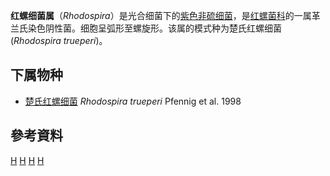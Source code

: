{{Automatic taxobox
| taxon = Rhodospira
| authority = Norbert et al.,1997
| type_species = ''Rhodospira trueperi''
| type_species_authority = Pfennig et al. 1998
}}
{{not|红螺菌属}}
'''红螺细菌属'''（''Rhodospira''）是光合细菌下的[[紫色非硫细菌|紫色非硫细菌]]，是[[红螺菌科|红螺菌科]]的一属革兰氏染色阴性菌。细胞呈弧形至螺旋形。该属的模式种为楚氏红螺细菌(''Rhodospira trueperi'')。

==下属物种==
* [[楚氏红螺细菌|楚氏红螺细菌]] ''Rhodospira trueperi'' Pfennig et al. 1998

==參考資料==
{{Reflist}}

{{Taxonbar}}
[[Category:1997年描述的分类群|H]]
[[Category:紫色非硫细菌|H]]
[[Category:革兰氏阴性菌|H]]
[[Category:红螺菌科|H]]